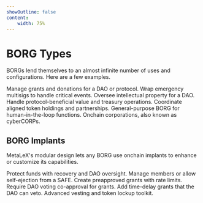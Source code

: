 ```yaml
---
showOutline: false
content:
    width: 75%
---
```


# BORG Types

BORGs lend themselves to an almost infinite number of uses and configurations. Here are a few examples.

<CardGrid>
  <Card title="grantsBORG" link="/borg/borg-types/grantsborg">
    <span>Manage grants and donations for a DAO or protocol.</span>
  </Card>
  <Card title="securityBORG" link="/borg/borg-types/securityborg">
    <span>Wrap emergency multisigs to handle critical events.</span>
  </Card>
  <Card title="ipBORG" link="/borg/borg-types/ipborg">
    <span>Oversee intellectual property for a DAO.</span>
  </Card>
  <Card title="finBORG" link="/borg/borg-types/finborg">
    <span>Handle protocol-beneficial value and treasury operations.</span>
  </Card>
  <Card title="allianceBORG" link="/borg/borg-types/allianceborg">
    <span>Coordinate aligned token holdings and partnerships.</span>
  </Card>
  <Card title="genBORG" link="/borg/borg-types/genborg">
    <span>General-purpose BORG for human-in-the-loop functions.</span>
  </Card>
  <Card title="bizBORG" link="/borg/borg-types/bizborg">
    <span>Onchain corporations, also known as cyberCORPs.</span>
  </Card>
</CardGrid>

## BORG Implants

MetaLeX's modular design lets any BORG use onchain implants to enhance or customize its capabilities.

<CardGrid>
  <Card title="FailSafe_Implant" link="/borg/implants/fail-safe">
    <span>Protect funds with recovery and DAO oversight.</span>
  </Card>
  <Card title="Eject_Implant" link="/borg/implants/eject">
    <span>Manage members or allow self-ejection from a SAFE.</span>
  </Card>
  <Card title="OptimisticGrant_Implant" link="/borg/implants/optimistic-grant">
    <span>Create preapproved grants with rate limits.</span>
  </Card>
  <Card title="DAOVoteGrant_Implant" link="/borg/implants/dao-vote-grant">
    <span>Require DAO voting co-approval for grants.</span>
  </Card>
  <Card title="DAOVetoGrant_Implant" link="/borg/implants/dao-veto-grant">
    <span>Add time-delay grants that the DAO can veto.</span>
  </Card>
  <Card title="MetaVesT" link="/metavest">
    <span>Advanced vesting and token lockup toolkit.</span>
  </Card>
</CardGrid>

